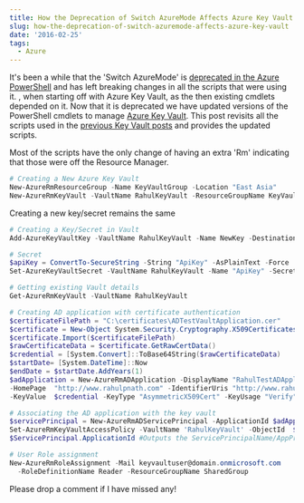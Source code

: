 ```yaml
---
title: How the Deprecation of Switch AzureMode Affects Azure Key Vault
slug: how-the-deprecation-of-switch-azuremode-affects-azure-key-vault
date: '2016-02-25'
tags:
  - Azure
---
```

It's been a while that the 'Switch AzureMode' is [deprecated in the Azure PowerShell](https://github.com/Azure/azure-powershell/wiki/Deprecation-of-Switch-AzureMode-in-Azure-PowerShell) and has left breaking changes in all the scripts that were using it. <BlogLink
  href="/blog/azure-key-vault-and-powershell-module-version"
  title="Azure Key Vault and Powershell Module Version"
  description="Details out on the error, 'Please install Azure Powershell module version 0.8.13 or newer.' when trying Azure Key vault."
  authorImage="/images/logo-512x512-24.png"
  authorName="Rahul Nath"
  authorTitle="Rahul Pulikkot Nath"
  featureImage="/images/default-feature.jpg"
/>, when starting off with Azure Key Vault, as the then existing cmdlets depended on it. Now that it is deprecated we have updated versions of the PowerShell cmdlets to manage [Azure Key Vault](https://azure.microsoft.com/en-us/services/key-vault/). This post revisits all the scripts used in the [previous Key Vault posts](/tag/azure-key-vault/) and provides the updated scripts.

Most of the scripts have the only change of having an extra 'Rm' indicating that those were off the Resource Manager.

```powershell
# Creating a New Azure Key Vault
New-AzureRmResourceGroup -Name KeyVaultGroup -Location "East Asia"
New-AzureRmKeyVault -VaultName RahulKeyVault -ResourceGroupName KeyVaultGroup -Location "East Asia"

```

Creating a new key/secret remains the same

```powershell
# Creating a Key/Secret in Vault
Add-AzureKeyVaultKey -VaultName RahulKeyVault -Name NewKey -Destination Software

# Secret
$apiKey = ConvertTo-SecureString -String "ApiKey" -AsPlainText -Force
Set-AzureKeyVaultSecret -VaultName RahulKeyVault -Name "ApiKey" -SecretValue $apiKey

```
```powershell
# Getting existing Vault details
Get-AzureRmKeyVault -VaultName RahulKeyVault

```
```powershell
# Creating AD application with certificate authentication
$certificateFilePath = "C:\certificates\ADTestVaultApplication.cer"
$certificate = New-Object System.Security.Cryptography.X509Certificates.X509Certificate2
$certificate.Import($certificateFilePath)
$rawCertificateData = $certificate.GetRawCertData()
$credential = [System.Convert]::ToBase64String($rawCertificateData)
$startDate= [System.DateTime]::Now
$endDate = $startDate.AddYears(1)
$adApplication = New-AzureRmADApplication -DisplayName "RahulTestADApplication"
-HomePage  "http://www.rahulpnath.com" -IdentifierUris "http://www.rahulpnath.com"
-KeyValue  $credential -KeyType "AsymmetricX509Cert" -KeyUsage "Verify" -StartDate $startDate -EndDate $endDate

```
```powershell
# Associating the AD application with the key vault
$servicePrincipal = New-AzureRmADServicePrincipal -ApplicationId $adApplication.ApplicationId
Set-AzureRmKeyVaultAccessPolicy -VaultName 'RahulKeyVault' -ObjectId  $servicePrincipal.Id -PermissionsToKeys all -PermissionsToSecrets all
$ServicePrincipal.ApplicationId #Outputs the ServicePrincipalName/AppPrincipalId

```
```powershell
# User Role assignment
New-AzureRmRoleAssignment -Mail keyvaultuser@domain.onmicrosoft.com
  -RoleDefinitionName Reader -ResourceGroupName SharedGroup

```

Please drop a comment if I have missed any!
